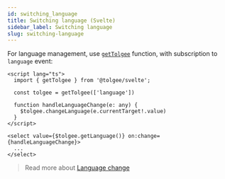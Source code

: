 ```yaml
---
id: switching_language
title: Switching language (Svelte)
sidebar_label: Switching language
slug: switching-language
---
```


For language management, use [`getTolgee`](./api#gettolgee-function) function, with subscription to `language` event:

```svelte
<script lang="ts">
  import { getTolgee } from '@tolgee/svelte';

  const tolgee = getTolgee(['language'])

  function handleLanguageChange(e: any) {
    $tolgee.changeLanguage(e.currentTarget!.value)
  }
</script>

<select value={$tolgee.getLanguage()} on:change={handleLanguageChange}>
  ...
</select>
```

> Read more about [Language change](/changing_language.mdx)
